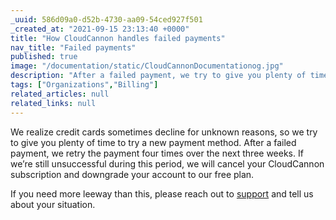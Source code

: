```yaml
---
_uuid: 586d09a0-d52b-4730-aa09-54ced927f501
_created_at: "2021-09-15 23:13:40 +0000"
title: "How CloudCannon handles failed payments"
nav_title: "Failed payments"
published: true
image: "/documentation/static/CloudCannonDocumentationog.jpg"
description: "After a failed payment, we try to give you plenty of time to set up a new payment method."
tags: ["Organizations","Billing"]
related_articles: null
related_links: null
---
```


We realize credit cards sometimes decline for unknown reasons, so we try to give you plenty of time to try a new payment method. After a failed payment, we retry the payment four times over the next three weeks. If we’re still unsuccessful during this period, we will cancel your CloudCannon subscription and downgrade your account to our free plan.

If you need more leeway than this, please reach out to [support](/contact) and tell us about your situation.
